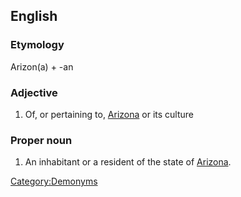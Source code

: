 ==English==

===Etymology===
Arizon(a) + -an

===Adjective===
{{en-adj|-}}

# Of, or pertaining to, [[Arizona]] or its culture

===Proper noun===
{{en-noun|Arizonans}}

# An inhabitant or a resident of the state of [[Arizona]].
[[Category:Demonyms]]
